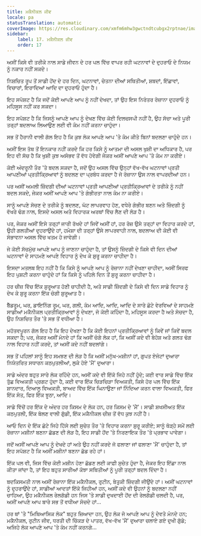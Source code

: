 ```yaml
---
title: ਮਕੈਨੀਕਲ ਜੀਵ
locale: pa
statusTranslation: automatic
coverImage: https://res.cloudinary.com/xmfm6mhw3gwctndtcubgx2rptnae/image/upload/v1740468922/small_cover_tratado_de_psicologia_revolucionaria_a4c0dca4e0.webp
sidebar:
    label: 17. ਮਕੈਨੀਕਲ ਜੀਵ
    order: 17
---
```

ਅਸੀਂ ਕਿਸੇ ਵੀ ਤਰੀਕੇ ਨਾਲ ਸਾਡੇ ਜੀਵਨ ਦੇ ਹਰ ਪਲ ਵਿੱਚ ਵਾਪਰ ਰਹੀ ਘਟਨਾਵਾਂ ਦੇ ਦੁਹਰਾਓ ਦੇ ਨਿਯਮ ਨੂੰ ਨਕਾਰ ਨਹੀਂ ਸਕਦੇ।

ਨਿਸ਼ਚਿਤ ਰੂਪ ਤੋਂ ਸਾਡੀ ਹੋਂਦ ਦੇ ਹਰ ਦਿਨ, ਘਟਨਾਵਾਂ, ਚੇਤਨਾ ਦੀਆਂ ਸਥਿਤੀਆਂ, ਸ਼ਬਦਾਂ, ਇੱਛਾਵਾਂ, ਵਿਚਾਰਾਂ, ਇਰਾਦਿਆਂ ਆਦਿ ਦਾ ਦੁਹਰਾਓ ਹੁੰਦਾ ਹੈ।

ਇਹ ਸਪੱਸ਼ਟ ਹੈ ਕਿ ਜਦੋਂ ਕੋਈ ਆਪਣੇ ਆਪ ਨੂੰ ਨਹੀਂ ਦੇਖਦਾ, ਤਾਂ ਉਹ ਇਸ ਨਿਰੰਤਰ ਰੋਜ਼ਾਨਾ ਦੁਹਰਾਓ ਨੂੰ ਮਹਿਸੂਸ ਨਹੀਂ ਕਰ ਸਕਦਾ।

ਇਹ ਸਪੱਸ਼ਟ ਹੈ ਕਿ ਜਿਸਨੂੰ ਆਪਣੇ ਆਪ ਨੂੰ ਦੇਖਣ ਵਿੱਚ ਕੋਈ ਦਿਲਚਸਪੀ ਨਹੀਂ ਹੈ, ਉਹ ਸੱਚਾ ਅਤੇ ਪੂਰੀ ਤਰ੍ਹਾਂ ਬਦਲਾਅ ਲਿਆਉਣ ਲਈ ਵੀ ਕੰਮ ਨਹੀਂ ਕਰਨਾ ਚਾਹੁੰਦਾ।

ਸਭ ਤੋਂ ਹੈਰਾਨੀ ਵਾਲੀ ਗੱਲ ਇਹ ਹੈ ਕਿ ਕੁਝ ਲੋਕ ਆਪਣੇ ਆਪ 'ਤੇ ਕੰਮ ਕੀਤੇ ਬਿਨਾਂ ਬਦਲਣਾ ਚਾਹੁੰਦੇ ਹਨ।

ਅਸੀਂ ਇਸ ਤੱਥ ਤੋਂ ਇਨਕਾਰ ਨਹੀਂ ਕਰਦੇ ਕਿ ਹਰ ਕਿਸੇ ਨੂੰ ਆਤਮਾ ਦੀ ਅਸਲ ਖੁਸ਼ੀ ਦਾ ਅਧਿਕਾਰ ਹੈ, ਪਰ ਇਹ ਵੀ ਸੱਚ ਹੈ ਕਿ ਖੁਸ਼ੀ ਕੁਝ ਅਸੰਭਵ ਤੋਂ ਵੱਧ ਹੋਵੇਗੀ ਜੇਕਰ ਅਸੀਂ ਆਪਣੇ ਆਪ 'ਤੇ ਕੰਮ ਨਾ ਕਰੀਏ।

ਕੋਈ ਅੰਦਰੂਨੀ ਤੌਰ 'ਤੇ ਬਦਲ ਸਕਦਾ ਹੈ, ਜਦੋਂ ਉਹ ਅਸਲ ਵਿੱਚ ਉਨ੍ਹਾਂ ਵੱਖ-ਵੱਖ ਘਟਨਾਵਾਂ ਪ੍ਰਤੀ ਆਪਣੀਆਂ ਪ੍ਰਤੀਕ੍ਰਿਆਵਾਂ ਨੂੰ ਬਦਲਣ ਦਾ ਪ੍ਰਬੰਧ ਕਰਦਾ ਹੈ ਜੋ ਰੋਜ਼ਾਨਾ ਉਸ ਨਾਲ ਵਾਪਰਦੀਆਂ ਹਨ।

ਪਰ ਅਸੀਂ ਅਮਲੀ ਜ਼ਿੰਦਗੀ ਦੀਆਂ ਘਟਨਾਵਾਂ ਪ੍ਰਤੀ ਆਪਣੀਆਂ ਪ੍ਰਤੀਕ੍ਰਿਆਵਾਂ ਦੇ ਤਰੀਕੇ ਨੂੰ ਨਹੀਂ ਬਦਲ ਸਕਦੇ, ਜੇਕਰ ਅਸੀਂ ਆਪਣੇ ਆਪ 'ਤੇ ਗੰਭੀਰਤਾ ਨਾਲ ਕੰਮ ਨਾ ਕਰੀਏ।

ਸਾਨੂੰ ਆਪਣੇ ਸੋਚਣ ਦੇ ਤਰੀਕੇ ਨੂੰ ਬਦਲਣ, ਘੱਟ ਲਾਪਰਵਾਹ ਹੋਣ, ਵਧੇਰੇ ਗੰਭੀਰ ਬਣਨ ਅਤੇ ਜ਼ਿੰਦਗੀ ਨੂੰ ਵੱਖਰੇ ਢੰਗ ਨਾਲ, ਇਸਦੇ ਅਸਲ ਅਤੇ ਵਿਹਾਰਕ ਅਰਥਾਂ ਵਿੱਚ ਲੈਣ ਦੀ ਲੋੜ ਹੈ।

ਪਰ, ਜੇਕਰ ਅਸੀਂ ਇਸੇ ਤਰ੍ਹਾਂ ਜਾਰੀ ਰੱਖਦੇ ਹਾਂ ਜਿਵੇਂ ਅਸੀਂ ਹਾਂ, ਹਰ ਰੋਜ਼ ਉਸੇ ਤਰ੍ਹਾਂ ਦਾ ਵਿਹਾਰ ਕਰਦੇ ਹਾਂ, ਉਹੀ ਗਲਤੀਆਂ ਦੁਹਰਾਉਂਦੇ ਹਾਂ, ਹਮੇਸ਼ਾ ਦੀ ਤਰ੍ਹਾਂ ਉਸੇ ਲਾਪਰਵਾਹੀ ਨਾਲ, ਬਦਲਾਅ ਦੀ ਕੋਈ ਵੀ ਸੰਭਾਵਨਾ ਅਸਲ ਵਿੱਚ ਖਤਮ ਹੋ ਜਾਵੇਗੀ।

ਜੇ ਕੋਈ ਸੱਚਮੁੱਚ ਆਪਣੇ ਆਪ ਨੂੰ ਜਾਣਨਾ ਚਾਹੁੰਦਾ ਹੈ, ਤਾਂ ਉਸਨੂੰ ਜ਼ਿੰਦਗੀ ਦੇ ਕਿਸੇ ਵੀ ਦਿਨ ਦੀਆਂ ਘਟਨਾਵਾਂ ਦੇ ਸਾਹਮਣੇ ਆਪਣੇ ਵਿਹਾਰ ਨੂੰ ਦੇਖ ਕੇ ਸ਼ੁਰੂ ਕਰਨਾ ਚਾਹੀਦਾ ਹੈ।

ਇਸਦਾ ਮਤਲਬ ਇਹ ਨਹੀਂ ਹੈ ਕਿ ਕਿਸੇ ਨੂੰ ਆਪਣੇ ਆਪ ਨੂੰ ਰੋਜ਼ਾਨਾ ਨਹੀਂ ਦੇਖਣਾ ਚਾਹੀਦਾ, ਅਸੀਂ ਸਿਰਫ ਇਹ ਪੁਸ਼ਟੀ ਕਰਨਾ ਚਾਹੁੰਦੇ ਹਾਂ ਕਿ ਕਿਸੇ ਨੂੰ ਪਹਿਲੇ ਦਿਨ ਤੋਂ ਸ਼ੁਰੂ ਕਰਨਾ ਚਾਹੀਦਾ ਹੈ।

ਹਰ ਚੀਜ਼ ਵਿੱਚ ਇੱਕ ਸ਼ੁਰੂਆਤ ਹੋਣੀ ਚਾਹੀਦੀ ਹੈ, ਅਤੇ ਸਾਡੀ ਜ਼ਿੰਦਗੀ ਦੇ ਕਿਸੇ ਵੀ ਦਿਨ ਸਾਡੇ ਵਿਹਾਰ ਨੂੰ ਦੇਖ ਕੇ ਸ਼ੁਰੂ ਕਰਨਾ ਇੱਕ ਚੰਗੀ ਸ਼ੁਰੂਆਤ ਹੈ।

ਬੈੱਡਰੂਮ, ਘਰ, ਡਾਇਨਿੰਗ ਰੂਮ, ਘਰ, ਗਲੀ, ਕੰਮ ਆਦਿ, ਆਦਿ, ਆਦਿ ਦੇ ਸਾਰੇ ਛੋਟੇ ਵੇਰਵਿਆਂ ਦੇ ਸਾਹਮਣੇ ਸਾਡੀਆਂ ਮਕੈਨੀਕਲ ਪ੍ਰਤੀਕ੍ਰਿਆਵਾਂ ਨੂੰ ਦੇਖਣਾ, ਜੋ ਕੋਈ ਕਹਿੰਦਾ ਹੈ, ਮਹਿਸੂਸ ਕਰਦਾ ਹੈ ਅਤੇ ਸੋਚਦਾ ਹੈ, ਉਹ ਨਿਸ਼ਚਿਤ ਤੌਰ 'ਤੇ ਸਭ ਤੋਂ ਵਧੀਆ ਹੈ।

ਮਹੱਤਵਪੂਰਨ ਗੱਲ ਇਹ ਹੈ ਕਿ ਇਹ ਦੇਖਣਾ ਹੈ ਕਿ ਕੋਈ ਇਹਨਾਂ ਪ੍ਰਤੀਕ੍ਰਿਆਵਾਂ ਨੂੰ ਕਿਵੇਂ ਜਾਂ ਕਿਵੇਂ ਬਦਲ ਸਕਦਾ ਹੈ; ਪਰ, ਜੇਕਰ ਅਸੀਂ ਮੰਨਦੇ ਹਾਂ ਕਿ ਅਸੀਂ ਚੰਗੇ ਲੋਕ ਹਾਂ, ਕਿ ਅਸੀਂ ਕਦੇ ਵੀ ਬੇਹੋਸ਼ ਅਤੇ ਗਲਤ ਢੰਗ ਨਾਲ ਵਿਹਾਰ ਨਹੀਂ ਕਰਦੇ, ਤਾਂ ਅਸੀਂ ਕਦੇ ਨਹੀਂ ਬਦਲਾਂਗੇ।

ਸਭ ਤੋਂ ਪਹਿਲਾਂ ਸਾਨੂੰ ਇਹ ਸਮਝਣ ਦੀ ਲੋੜ ਹੈ ਕਿ ਅਸੀਂ ਮਨੁੱਖ-ਮਸ਼ੀਨਾਂ ਹਾਂ, ਗੁਪਤ ਏਜੰਟਾਂ ਦੁਆਰਾ ਨਿਯੰਤਰਿਤ ਸਧਾਰਨ ਕਠਪੁਤਲੀਆਂ, ਲੁਕੇ ਹੋਏ 'ਮੈਂ' ਦੁਆਰਾ।

ਸਾਡੇ ਅੰਦਰ ਬਹੁਤ ਸਾਰੇ ਲੋਕ ਰਹਿੰਦੇ ਹਨ, ਅਸੀਂ ਕਦੇ ਵੀ ਇੱਕੋ ਜਿਹੇ ਨਹੀਂ ਹੁੰਦੇ; ਕਈ ਵਾਰ ਸਾਡੇ ਵਿੱਚ ਇੱਕ ਤੁੱਛ ਵਿਅਕਤੀ ਪ੍ਰਗਟ ਹੁੰਦਾ ਹੈ, ਕਈ ਵਾਰ ਇੱਕ ਚਿੜਚਿੜਾ ਵਿਅਕਤੀ, ਕਿਸੇ ਹੋਰ ਪਲ ਵਿੱਚ ਇੱਕ ਸ਼ਾਨਦਾਰ, ਦਿਆਲੂ ਵਿਅਕਤੀ, ਬਾਅਦ ਵਿੱਚ ਇੱਕ ਘਿਨਾਉਣਾ ਜਾਂ ਨਿੰਦਿਆ ਕਰਨ ਵਾਲਾ ਵਿਅਕਤੀ, ਫਿਰ ਇੱਕ ਸੰਤ, ਫਿਰ ਇੱਕ ਝੂਠਾ, ਆਦਿ।

ਸਾਡੇ ਵਿੱਚੋਂ ਹਰ ਇੱਕ ਦੇ ਅੰਦਰ ਹਰ ਕਿਸਮ ਦੇ ਲੋਕ ਹਨ, ਹਰ ਕਿਸਮ ਦੇ 'ਮੈਂ'। ਸਾਡੀ ਸ਼ਖਸੀਅਤ ਇੱਕ ਕਠਪੁਤਲੀ, ਇੱਕ ਬੋਲਣ ਵਾਲੀ ਗੁੱਡੀ, ਇੱਕ ਮਕੈਨੀਕਲ ਚੀਜ਼ ਤੋਂ ਵੱਧ ਕੁਝ ਨਹੀਂ ਹੈ।

ਆਓ ਦਿਨ ਦੇ ਇੱਕ ਛੋਟੇ ਜਿਹੇ ਹਿੱਸੇ ਲਈ ਸੁਚੇਤ ਤੌਰ 'ਤੇ ਵਿਹਾਰ ਕਰਨਾ ਸ਼ੁਰੂ ਕਰੀਏ; ਸਾਨੂੰ ਥੋੜ੍ਹੇ ਸਮੇਂ ਲਈ ਰੋਜ਼ਾਨਾ ਮਸ਼ੀਨਾਂ ਬਣਨਾ ਛੱਡਣ ਦੀ ਲੋੜ ਹੈ, ਇਹ ਸਾਡੀ ਹੋਂਦ 'ਤੇ ਨਿਰਣਾਇਕ ਤੌਰ 'ਤੇ ਪ੍ਰਭਾਵ ਪਾਵੇਗਾ।

ਜਦੋਂ ਅਸੀਂ ਆਪਣੇ ਆਪ ਨੂੰ ਦੇਖਦੇ ਹਾਂ ਅਤੇ ਉਹ ਨਹੀਂ ਕਰਦੇ ਜੋ ਫਲਾਣਾ ਜਾਂ ਫਲਾਣਾ 'ਮੈਂ' ਚਾਹੁੰਦਾ ਹੈ, ਤਾਂ ਇਹ ਸਪੱਸ਼ਟ ਹੈ ਕਿ ਅਸੀਂ ਮਸ਼ੀਨਾਂ ਬਣਨਾ ਛੱਡ ਰਹੇ ਹਾਂ।

ਇੱਕ ਪਲ ਵੀ, ਜਿਸ ਵਿੱਚ ਕੋਈ ਮਸ਼ੀਨ ਹੋਣਾ ਛੱਡਣ ਲਈ ਕਾਫ਼ੀ ਸੁਚੇਤ ਹੁੰਦਾ ਹੈ, ਜੇਕਰ ਇਹ ਇੱਛਾ ਨਾਲ ਕੀਤਾ ਜਾਂਦਾ ਹੈ, ਤਾਂ ਇਹ ਬਹੁਤ ਸਾਰੀਆਂ ਕੋਝਾ ਸਥਿਤੀਆਂ ਨੂੰ ਪੂਰੀ ਤਰ੍ਹਾਂ ਬਦਲ ਦਿੰਦਾ ਹੈ।

ਬਦਕਿਸਮਤੀ ਨਾਲ ਅਸੀਂ ਰੋਜ਼ਾਨਾ ਇੱਕ ਮਕੈਨੀਕਲ, ਰੁਟੀਨ, ਬੇਤੁਕੀ ਜ਼ਿੰਦਗੀ ਜੀਉਂਦੇ ਹਾਂ। ਅਸੀਂ ਘਟਨਾਵਾਂ ਨੂੰ ਦੁਹਰਾਉਂਦੇ ਹਾਂ, ਸਾਡੀਆਂ ਆਦਤਾਂ ਇੱਕੋ ਜਿਹੀਆਂ ਹਨ, ਅਸੀਂ ਕਦੇ ਵੀ ਉਹਨਾਂ ਨੂੰ ਬਦਲਣਾ ਨਹੀਂ ਚਾਹਿਆ, ਉਹ ਮਕੈਨੀਕਲ ਰੇਲਗੱਡੀ ਹਨ ਜਿਸ 'ਤੇ ਸਾਡੀ ਦੁਖਦਾਈ ਹੋਂਦ ਦੀ ਰੇਲਗੱਡੀ ਚਲਦੀ ਹੈ, ਪਰ, ਅਸੀਂ ਆਪਣੇ ਆਪ ਬਾਰੇ ਸਭ ਤੋਂ ਵਧੀਆ ਸੋਚਦੇ ਹਾਂ...

ਹਰ ਥਾਂ 'ਤੇ "ਮਿਥਿਆਸਿਕ ਲੋਕ" ਬਹੁਤ ਜ਼ਿਆਦਾ ਹਨ, ਉਹ ਲੋਕ ਜੋ ਆਪਣੇ ਆਪ ਨੂੰ ਦੇਵਤੇ ਮੰਨਦੇ ਹਨ; ਮਕੈਨੀਕਲ, ਰੁਟੀਨ ਜੀਵ, ਧਰਤੀ ਦੀ ਚਿੱਕੜ ਦੇ ਪਾਤਰ, ਵੱਖ-ਵੱਖ 'ਮੈਂ' ਦੁਆਰਾ ਚਲਾਏ ਗਏ ਦੁਖੀ ਗੁੱਡੇ; ਅਜਿਹੇ ਲੋਕ ਆਪਣੇ ਆਪ 'ਤੇ ਕੰਮ ਨਹੀਂ ਕਰਨਗੇ...

